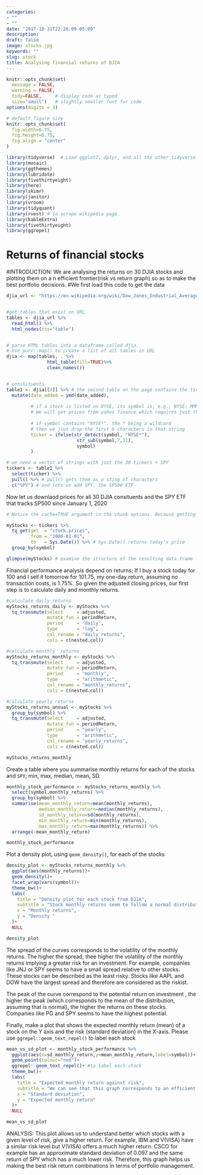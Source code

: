 ```yaml
---
categories:
- ""
- ""
date: "2017-10-31T22:26:09-05:00"
description:
draft: false
image: stocks.jpg
keywords: ""
slug: stock
title: Analysing financial returns of DJIA
---
```


```r
knitr::opts_chunk$set(
  message = FALSE, 
  warning = FALSE, 
  tidy=FALSE,     # display code as typed
  size="small")   # slightly smaller font for code
options(digits = 3)

# default figure size
knitr::opts_chunk$set(
  fig.width=6.75, 
  fig.height=6.75,
  fig.align = "center"
)
```


```r
library(tidyverse)  # Load ggplot2, dplyr, and all the other tidyverse packages
library(mosaic)
library(ggthemes)
library(lubridate)
library(fivethirtyeight)
library(here)
library(skimr)
library(janitor)
library(vroom)
library(tidyquant)
library(rvest) # to scrape wikipedia page
library(kableExtra)
library(fivethirtyeight)
library(ggrepel)
```


# Returns of financial stocks

#INTRODUCTION: We are analysing the returns on 30 DJIA stocks and plotting them on a n efficient frontier(risk vs return graph) so as to make the best portfolio decisions. 
#We first load this code to get the data 

```r

djia_url <- "https://en.wikipedia.org/wiki/Dow_Jones_Industrial_Average"


#get tables that exist on URL
tables <- djia_url %>% 
  read_html() %>% 
  html_nodes(css="table")


# parse HTML tables into a dataframe called djia. 
# Use purr::map() to create a list of all tables in URL
djia <- map(tables, . %>% 
               html_table(fill=TRUE)%>% 
               clean_names())


# constituents
table1 <- djia[[2]] %>% # the second table on the page contains the ticker symbols
  mutate(date_added = ymd(date_added),
         
         # if a stock is listed on NYSE, its symbol is, e.g., NYSE: MMM
         # We will get prices from yahoo finance which requires just the ticker
         
         # if symbol contains "NYSE*", the * being a wildcard
         # then we jsut drop the first 6 characters in that string
         ticker = ifelse(str_detect(symbol, "NYSE*"),
                          str_sub(symbol,7,11),
                          symbol)
         )

# we need a vector of strings with just the 30 tickers + SPY
tickers <- table1 %>% 
  select(ticker) %>% 
  pull() %>% # pull() gets them as a sting of characters
  c("SPY") # and lets us add SPY, the SP500 ETF
```

Now let us downlaod prices for all 30 DJIA consituents and the SPY ETF that tracks SP500 since January 1, 2020


```r
# Notice the cache=TRUE argument in the chunk options. Because getting data is time consuming, # cache=TRUE means that once it downloads data, the chunk will not run again next time you knit your Rmd

myStocks <- tickers %>% 
  tq_get(get  = "stock.prices",
         from = "2000-01-01",
         to   = Sys.Date()) %>% # Sys.Date() returns today's price
  group_by(symbol) 

glimpse(myStocks) # examine the structure of the resulting data frame
```

Financial performance analysis depend on returns; If I buy a stock today for 100 and I sell it tomorrow for 101.75, my one-day return, assuming no transaction costs, is 1.75%. So given the adjusted closing prices, our first step is to calculate daily and monthly returns.



```r
#calculate daily returns
myStocks_returns_daily <- myStocks %>%
  tq_transmute(select     = adjusted, 
               mutate_fun = periodReturn, 
               period     = "daily", 
               type       = "log",
               col_rename = "daily_returns",
               cols = c(nested.col))  

#calculate monthly  returns
myStocks_returns_monthly <- myStocks %>%
  tq_transmute(select     = adjusted, 
               mutate_fun = periodReturn, 
               period     = "monthly", 
               type       = "arithmetic",
               col_rename = "monthly_returns",
               cols = c(nested.col)) 

#calculate yearly returns
myStocks_returns_annual <- myStocks %>%
  group_by(symbol) %>%
  tq_transmute(select     = adjusted, 
               mutate_fun = periodReturn, 
               period     = "yearly", 
               type       = "arithmetic",
               col_rename = "yearly_returns",
               cols = c(nested.col))

myStocks_returns_monthly
```

Create a table where you summarise monthly returns for each of the stocks and `SPY`; min, max, median, mean, SD.

```r

monthly_stock_performance <- myStocks_returns_monthly %>%
  select(symbol,monthly_returns) %>%
  group_by(symbol) %>%
  summarise(mean_monthly_return=mean(monthly_returns),
            median_monthly_return=median(monthly_returns),
            sd_monthly_return=sd(monthly_returns),
            min_monthly_return=min(monthly_returns),
            max_monthly_return=max(monthly_returns)) %>%
  arrange(-mean_monthly_return)

monthly_stock_performance
```


Plot a density plot, using `geom_density()`, for each of the stocks
```r
density_plot <- myStocks_returns_monthly %>%
  ggplot(aes(monthly_returns))+
  geom_density()+
  facet_wrap(vars(symbol))+
  theme_bw()+
  labs(
    title = "Density plot for each stock from DJIA",
    subtitle = "Stock monthly returns seem to follow a normal distribution ",
    x = "Monthly returns",
    y = "Density "
  )+
  NULL

density_plot

```



The spread of the curves corresponds to the volatility of the monthly returns. The higher the spread, thee higher the volatility of the monthly returns implying a greater risk for an investment. For example, companies like JNJ or SPY seems to have a small spread relative to other stocks. These stocks can be described as the least risky. Stocks like AAPL and DOW have the largest spread and therefore are considered as the riskist.

The peak of the curve correspond to the potential return on investment , the higher the peak (which corresponds to the mean of the distribution, assuming that is normal), the higher the returns on these stocks. Companies like PG and SPY seems to have the highest potential.

Finally, make a plot that shows the expected monthly return (mean) of a stock on the Y axis and the risk (standard deviation) in the X-axis. Please use `ggrepel::geom_text_repel()` to label each stock

```r
mean_vs_sd_plot <- monthly_stock_performance %>%
  ggplot(aes(x=sd_monthly_return,y=mean_monthly_return,label=symbol))+
  geom_point(colour="red")+
  ggrepel::geom_text_repel()+ #to label each stock
  theme_bw()+
  labs(
    title = "Expected monthly return against risk",
    subtitle = "We can see that this graph corresponds to an efficient frontier",
    x = "Standard deviation",
    y = "Expected monthly return"
  )+
  NULL

mean_vs_sd_plot

```


ANALYSIS: This plot allows us to understand better which stocks with a given level of risk, give a higher return. For example, IBM and V(VISA) have a similar risk level but V(VISA) offers a much higher return. CSCO for example has an approximate standard deviation of 0.097 and the same return of SPY which has a much lower risk. Therefore, this graph helps us making the best risk return combinations in terms of portfolio management. 


